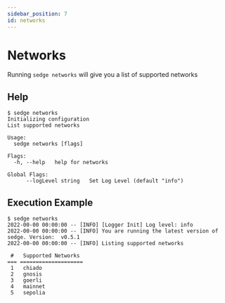 ```yaml
---
sidebar_position: 7
id: networks
---
```


# Networks

Running `sedge networks` will give you a list of supported networks

## Help

```
$ sedge networks
Initializing configuration
List supported networks

Usage:
  sedge networks [flags]

Flags:
  -h, --help   help for networks

Global Flags:
      --logLevel string   Set Log Level (default "info")
```

## Execution Example

```
$ sedge networks
2022-00-00 00:00:00 -- [INFO] [Logger Init] Log level: info
2022-00-00 00:00:00 -- [INFO] You are running the latest version of sedge. Version:  v0.5.1
2022-00-00 00:00:00 -- [INFO] Listing supported networks

 #   Supported Networks
=== ====================
 1   chiado
 2   gnosis
 3   goerli
 4   mainnet
 5   sepolia
```